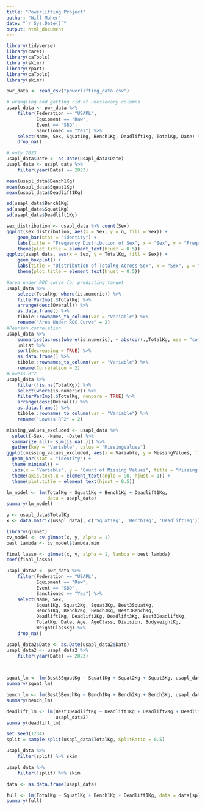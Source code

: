 ```yaml
---
title: "Powerlifting Project"
author: "Will Maher"
date: "`r Sys.Date()`"
output: html_document
---
```


```r
library(tidyverse)
library(caret)
library(caTools)
library(skimr)
library(rpart)
library(caTools)
library(skimr)
```

```r
pwr_data <- read_csv("powerlifting_data.csv")
```

```r
# wrangling and getting rid of unessecary columns
usapl_data <- pwr_data %>% 
    filter(Federation == "USAPL", 
           Equipment == "Raw",
           Event == "SBD", 
           Sanctioned == "Yes") %>% 
    select(Name, Sex, Squat1Kg, Bench1Kg, Deadlift1Kg, TotalKg, Date) %>% 
    drop_na() 

# only 2023
usapl_data$Date <- as.Date(usapl_data$Date)
usapl_data <- usapl_data %>% 
    filter(year(Date) == 2023)
```


```r
mean(usapl_data$Bench1Kg)
mean(usapl_data$Squat1Kg)
mean(usapl_data$Deadlift1Kg)

sd(usapl_data$Bench1Kg)
sd(usapl_data$Squat1Kg)
sd(usapl_data$Deadlift1Kg)

sex_distribution <- usapl_data %>% count(Sex)
ggplot(sex_distribution, aes(x = Sex, y = n, fill = Sex)) +
    geom_bar(stat = "identity") +
    labs(title = "Frequency Distribution of Sex", x = "Sex", y = "Frequency") +
    theme(plot.title = element_text(hjust = 0.5))
ggplot(usapl_data, aes(x = Sex, y = TotalKg, fill = Sex)) +
    geom_boxplot() +
    labs(title = "Distribution of TotalKg Across Sex", x = "Sex", y = "TotalKg") +
    theme(plot.title = element_text(hjust = 0.5))

#area under ROC curve for predicting target
usapl_data %>% 
    select(TotalKg, where(is.numeric)) %>% 
    filterVarImp(.$TotalKg) %>%
    arrange(desc(Overall)) %>%
    as.data.frame() %>%
    tibble::rownames_to_column(var = "Variable") %>%
    rename("Area Under ROC Curve" = 2)
#Pearson correlation
usapl_data %>% 
    summarise(across(where(is.numeric), ~ abs(cor(.,TotalKg, use = "complete.obs")))) %>% 
    unlist %>% 
    sort(decreasing = TRUE) %>%
    as.data.frame() %>%
    tibble::rownames_to_column(var = "Variable") %>%
    rename(Correlation = 2)
#Lowess R^2
usapl_data %>% 
    filter(!is.na(TotalKg)) %>% 
    select(where(is.numeric)) %>% 
    filterVarImp(.$TotalKg, nonpara = TRUE) %>% 
    arrange(desc(Overall)) %>%
    as.data.frame() %>%
    tibble::rownames_to_column(var = "Variable") %>%
    rename("Lowess R^2" = 2)

missing_values_excluded <- usapl_data %>%
  select(-Sex, -Name, -Date) %>%
  summarize_all(~ sum(is.na(.))) %>%
  gather(key = "Variable", value = "MissingValues")
ggplot(missing_values_excluded, aes(x = Variable, y = MissingValues, fill = Variable)) +
  geom_bar(stat = "identity") +
  theme_minimal() +
  labs(x = "Variable", y = "Count of Missing Values", title = "Missing Values per Variable") +
  theme(axis.text.x = element_text(angle = 90, hjust = 1)) + 
  theme(plot.title = element_text(hjust = 0.5))
```


```r
lm_model <- lm(TotalKg ~ Squat1Kg + Bench1Kg + Deadlift1Kg,
               data = usapl_data)
summary(lm_model)
```


```r
y <- usapl_data$TotalKg
x <- data.matrix(usapl_data[, c('Squat1Kg', 'Bench1Kg', 'Deadlift1Kg')])

library(glmnet)
cv_model <- cv.glmnet(x, y, alpha = 1)
best_lambda <- cv_model$lambda.min

final_lasso <- glmnet(x, y, alpha = 1, lambda = best_lambda)
coef(final_lasso)
```


```r
usapl_data2 <- pwr_data %>% 
    filter(Federation == "USAPL",
           Equipment == "Raw",
           Event == "SBD",
           Sanctioned == "Yes") %>% 
    select(Name, Sex, 
           Squat1Kg, Squat2Kg, Squat3Kg, Best3SquatKg,
           Bench1Kg, Bench2Kg, Bench3Kg, Best3BenchKg, 
           Deadlift1Kg, Deadlift2Kg, Deadlift3Kg, Best3DeadliftKg, 
           TotalKg, Date, Age, AgeClass, Division, BodyweightKg, 
           WeightClassKg) %>% 
    drop_na()

usapl_data2$Date <- as.Date(usapl_data2$Date)
usapl_data2 <- usapl_data2 %>% 
    filter(year(Date) == 2023) 

    
```


```r
squat_lm <- lm(Best3SquatKg ~ Squat1Kg + Squat2Kg + Squat3Kg, usapl_data2)
summary(squat_lm)
```

```r
bench_lm <- lm(Best3BenchKg ~ Bench1Kg + Bench2Kg + Bench3Kg, usapl_data2)
summary(bench_lm)
```

```r
deadlift_lm <- lm(Best3DeadliftKg ~ Deadlift1Kg + Deadlift2Kg + Deadlift3Kg,
                  usapl_data2)
summary(deadlift_lm)
```


```r
set.seed(1234)
split = sample.split(usapl_data$TotalKg, SplitRatio = 0.5)

usapl_data %>% 
    filter(split) %>% skim

usapl_data %>% 
    filter(!split) %>% skim

data <- as.data.frame(usapl_data)
```




```r
full <- lm(TotalKg ~ Squat1Kg + Bench1Kg + Deadlift1Kg, data = data[split,])
summary(full)
```

